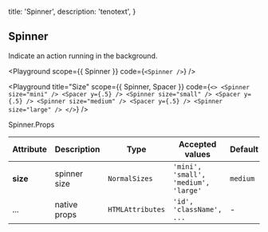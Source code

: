 
  title: 'Spinner',
  description: 'tenotext',
}

## Spinner

Indicate an action running in the background.

<Playground
  scope={{ Spinner }}
  code={`
<Spinner />
`} />

<Playground
  title="Size"
  scope={{ Spinner, Spacer }}
  code={`
<>
  <Spinner size="mini" />
  <Spacer y={.5} />
  <Spinner size="small" />
  <Spacer y={.5} />
  <Spinner size="medium" />
  <Spacer y={.5} />
  <Spinner size="large" />
</>
`} />

<Attributes edit="/pages/docs/components/spinner.mdx">
<Attributes.Title>Spinner.Props</Attributes.Title>

| Attribute | Description | Type | Accepted values | Default
| ---------- | ---------- | ---- |  -------------- | ------ |
| **size** | spinner size | `NormalSizes` | `'mini', 'small', 'medium', 'large'` | `medium` |
| ... | native props | `HTMLAttributes` | `'id', 'className', ...` | - |

</Attributes>

